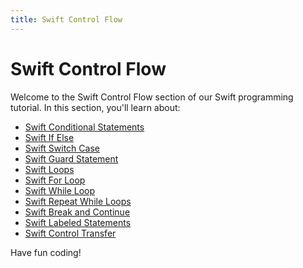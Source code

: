 ```yaml
---
title: Swift Control Flow
---
```


# Swift Control Flow

Welcome to the Swift Control Flow section of our Swift programming tutorial. In this section, you'll learn about:

- [Swift Conditional Statements](./0-swift-conditional-statements.mdx)
- [Swift If Else](./1-swift-if-else.mdx)
- [Swift Switch Case](./2-swift-switch-case.mdx)
- [Swift Guard Statement](./3-swift-guard-statement.mdx)
- [Swift Loops](./4-swift-loops.mdx)
- [Swift For Loop](./5-swift-for-loop.mdx)
- [Swift While Loop](./6-swift-while-loop.mdx)
- [Swift Repeat While Loops](./7-swift-repeat-while.mdx)
- [Swift Break and Continue](./8-swift-break-continue.mdx)
- [Swift Labeled Statements](./9-swift-labeled-statements.mdx)
- [Swift Control Transfer](./10-swift-control-transfer.mdx)

Have fun coding!